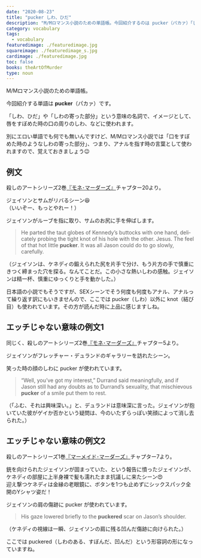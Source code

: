 ```yaml
---
date: "2020-08-23"
title: "pucker しわ、ひだ"
description: "M/Mロマンス小説のための単語帳。今回紹介するのは pucker（パカァ）「しわ、ひだ」という意味の動詞です。"
category: vocabulary
tags:
  - vocabulary
featuredimage: ./featuredimage.jpg
squareimage: ./featuredimage_s.jpg
cardimage: ./featuredimage.jpg
toc: false
books: theArtOfMurder
type: noun
---
```



M/Mロマンス小説のための単語帳。

今回紹介する単語は __pucker__（パカァ）です。

「しわ、ひだ」や「しわの寄った部分」という意味の名詞で、イメージとして、唇をすぼめた時の口の周りのしわ、などに使われます。

別にエロい単語でも何でも無いんですけど、M/Mロマンス小説では「口をすぼめた時のようなしわの寄った部分」、つまり、アナルを指す時の言葉として使われますので、覚えておきましょう😉

<VocabularySeriesAnal current="pucker" />

## 例文

殺しのアートシリーズ2巻[『モネ･マーダーズ』](/mm-romance/the-monet-murders/)チャプター20より。

ジェイソンとサムがリバるシーン😆  
（いいぞー、もっとやれー！）

ジェイソンがルーブを指に取り、サムのお尻に手を伸ばします。

<Blockquote book srcBook="monetMurders" lang="en" chapter="20">
He parted the taut globes of Kennedy’s buttocks with one hand, delicately probing the tight knot of his hole with the other. Jesus. The feel of that hot little <strong>pucker</strong>. It was all Jason could do to go slowly, carefully.
</Blockquote>

<p className="translation">（ジェイソンは、ケネディの鍛えられた尻を片手で分け、もう片方の手で慎重にきつく締まった穴を探る。なんてことだ。この小さな熱いしわの感触。ジェイソンは精一杯、慎重にゆっくりと手を動かした。）</p>

日本語の小説でもそうですが、SEXシーンでそう何度も何度もアナル、アナルって繰り返す訳にもいきませんので、ここでは pucker（しわ）以外に knot（結び目）も使われています。その方が読んだ時に上品に感じますしね。

## エッチじゃない意味の例文1

同じく、殺しのアートシリーズ2巻[『モネ･マーダーズ』](/mm-romance/the-monet-murders/)チャプター5より。

ジェイソンがフレッチャー・デュランドのギャラリーを訪れたシーン。

笑った時の顔のしわに pucker が使われています。

<Blockquote book srcBook="monetMurders" lang="en" chapter="5">
“Well, you’ve got my interest,” Durrand said meaningfully, and if Jason still had any doubts as to Durrand’s sexuality, that mischievous <strong>pucker</strong> of a smile put them to rest.
</Blockquote>

<p className="translation">（「ふむ、それは興味深い。」と、デュランドは意味深に言った。ジェイソンが抱いていた彼がゲイか否かという疑問は、今のいたずらっぽい笑顔によって消し去られた。）</p>

## エッチじゃない意味の例文2

殺しのアートシリーズ1巻[『マーメイド･マーダーズ』](/mm-romance/the-mermaid-murders/)チャプター7より。

銃を向けられたジェイソンが固まっていた、という報告に憤ったジェイソンが、ケネディの部屋に上半身裸で髪も濡れたまま抗議しに来たシーン😍  
迎え撃つケネディは金縁の老眼鏡に、ボタンを1つも止めずにシックスパック全開のYシャツ姿だ！

ジェイソンの肩の傷跡に pucker が使われています。

<Blockquote book srcBook="mermaidMurders" lang="en" chapter="7">
His gaze lowered briefly to the <strong>puckered</strong> scar on Jason’s shoulder.
</Blockquote>

<p className="translation">（ケネディの視線は一瞬、ジェイソンの肩に残る凹んだ傷跡に向けられた。）</p>

ここでは puckered（しわのある、すぼんだ、凹んだ）という形容詞の形になっていますね。

<VocabularyFooter book="monetMurders" />
